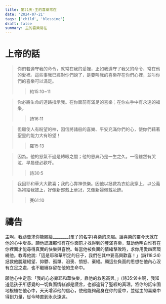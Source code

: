 ```yaml
---
title: 第21天-主的喜樂常在
date: '2024-07-21'
tags: ['child', 'blessing']
draft: false
summary: 主的喜樂常在
---
```


# 上帝的話

> 你們若遵守我的命令，就常在我的愛裡，正如我遵守了我父的命令，常在他的愛裡。這些事我已經對你們說了，是要叫我的喜樂存在你們心裡，並叫你們的喜樂可以滿足。
>> 約15:10~11

> 你必將生命的道路指示我。在你面前有滿足的喜樂；在你右手中有永遠的福樂。
>> 詩16:11

> 但願使人有盼望的神，因信將諸般的喜樂、平安充滿你們的心，使你們藉著聖靈的能力大有盼望！
>> 羅15:13

> 因為。他的怒氣不過是轉眼之間；他的恩典乃是一生之久。一宿雖然有哭泣，早晨便必歡呼。
>> 詩30:5

> 我因耶和華大大歡喜；我的心靠神快樂。因他以拯救為衣給我穿上，以公義為袍給我披上，好像新郎戴上華冠，又像新婦佩戴妝飾。
>> 賽61:10

# 禱告

主啊，我禱告求你能賜給________(孩子的名字)喜樂的恩賜。讓喜樂的靈今天就在他的心中增長。願他認識那惟有在你面前才找得到的豐滿喜樂，幫助他明白惟有在你裡面才能尋得真實的快樂與喜悅。每當他被負面的情緒擊敗時，求你用愛四面環繞他。教導他說:「這是耶和華所定的日子，我們在其中要高興歡喜！」(詩118:24)拯救他脫離絕望、抑鬱、孤單、沮喪、憤怒、棄絕。願這些負面的思想在他內心沒有立足之處，也不繼續存留在他的生命中。

願他心中定意:「我的心必靠耶和華快樂，靠他的救恩高興。」(詩35:9)主啊，我知道這孩子所感覺的一切負面情緒都是謊言，也都違背了聖經的真理。將你的話牢固地根植在他心中，天天增添他的信心，使他能夠藏身在你的愛中，並從主的喜樂中得到力量，從今時直到永永遠遠。

